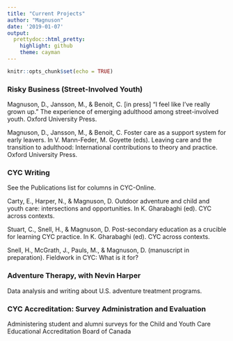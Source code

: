 ```yaml
---
title: "Current Projects"
author: "Magnuson"
date: '2019-01-07'
output:
  prettydoc::html_pretty:
    highlight: github
    theme: cayman
---
```


```r
knitr::opts_chunk$set(echo = TRUE)
```



### Risky Business (Street-Involved Youth)

Magnuson, D., Jansson, M., & Benoit, C. [in press] “I feel like I’ve really grown up.” The experience of emerging adulthood among street-involved youth. Oxford University Press.

Magnuson, D., Jansson, M., & Benoit, C. Foster care as a support system for early leavers. In V. Mann-Feder, M. Goyette (eds). Leaving care and the transition to adulthood: International contributions to theory and practice. Oxford University Press.


### CYC Writing

See the Publications list for columns in CYC-Online.

Carty, E., Harper, N., & Magnuson, D. Outdoor adventure and child and youth care: intersections and opportunities. In K. Gharabaghi (ed). CYC across contexts.

Stuart, C., Snell, H., & Magnuson, D. Post-secondary education as a crucible for learning CYC practice. In K. Gharabaghi (ed). CYC across contexts.

Snell, H., McGrath, J., Pauls, M., & Magnuson, D. (manuscript in preparation). Fieldwork in CYC: What is it for? 

### Adventure Therapy, with Nevin Harper

Data analysis and writing about U.S. adventure treatment programs.


### CYC Accreditation: Survey Administration and Evaluation

Administering student and alumni surveys for the Child and Youth Care Educational Accreditation Board of Canada


